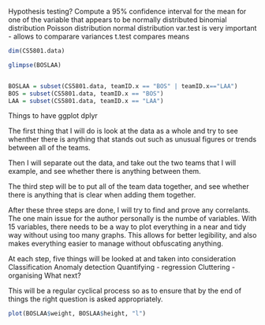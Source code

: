 Hypothesis testing?
Compute a 95% confidence interval for the mean for one of the variable that appears to be normally
distributed
binomial distribution
Poisson distribution
normal distribution
var.test is very important - allows to comparare variances
t.test compares means

```r

dim(CS5801.data)

glimpse(BOSLAA)


BOSLAA = subset(CS5801.data, teamID.x == "BOS" | teamID.x=="LAA")
BOS = subset(CS5801.data, teamID.x == "BOS")
LAA = subset(CS5801.data, teamID.x == "LAA")


```

Things to have
ggplot
dplyr


The first thing that I will do is look at the data as a whole and try to see whenther there is anything that stands out such as unusual figures or trends between all of the teams.

Then I will separate out the data, and take out the two teams that I will example, and see whether there is anything between them.

The third step will be to put all of the team data together, and see whether there is anything that is clear when adding them together.

After these three steps are done, I will try to find and prove any correlants.
The one main issue for the author personally is the numbe of variables. With 15 variables, there needs to be a way to plot everything in a near and tidy way without using too many graphs.
This allows for better legibility, and also makes everything easier to manage without obfuscating anything.

At each step, five things will be looked at and taken into consideration
Classification
Anomaly detection
Quantifying - regression
Cluttering - organising
What next?

This will be a regular cyclical process so as to ensure that by the end of things the right   question is asked appropriately.


```r

plot(BOSLAA$weight, BOSLAA$height, "l")

```




